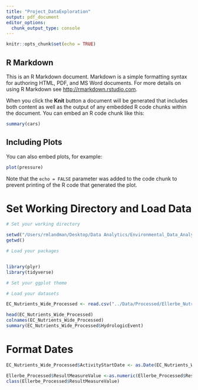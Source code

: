 ```yaml
---
title: "Project_DataExploration"
output: pdf_document
editor_options: 
  chunk_output_type: console
---
```


```r
knitr::opts_chunk$set(echo = TRUE)
```

## R Markdown

This is an R Markdown document. Markdown is a simple formatting syntax for authoring HTML, PDF, and MS Word documents. For more details on using R Markdown see <http://rmarkdown.rstudio.com>.

When you click the **Knit** button a document will be generated that includes both content as well as the output of any embedded R code chunks within the document. You can embed an R code chunk like this:

```r
summary(cars)
```

## Including Plots

You can also embed plots, for example:

```r
plot(pressure)
```

Note that the `echo = FALSE` parameter was added to the code chunk to prevent printing of the R code that generated the plot.


# Set Working Directory and Load Data 
```r
# Set your working directory

setwd("/Users/rmlandman/Desktop/Data Analytics/Environmental_Data_Analytics_2020/Project/EDA_2020_Project")
getwd()

# Load your packages


library(plyr)
library(tidyverse)

# Set your ggplot theme

# Load your datasets

EC_Nutrients_Wide_Processed <- read.csv("../Data/Processed/Ellerbe_Nutrients_Spread_Processed.csv")

head(EC_Nutrients_Wide_Processed)
colnames(EC_Nutrients_Wide_Processed)
summary(EC_Nutrients_Wide_Processed$HydrologicEvent)

```



# Format Dates
```r
EC_Nutrients_Wide_Processed$ActivityStartDate <- as.Date(EC_Nutrients_Wide_Processed$ActivityStartDate, format = "%Y-%m-%d")

Ellerbe_Processed$ResultMeasureValue <-as.numeric(Ellerbe_Processed$ResultMeasureValue)
class(Ellerbe_Processed$ResultMeasureValue)
```
